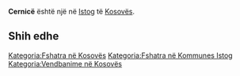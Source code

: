 {{Fshat në 
 | Emri                = Cernicë
 | EmriAlt                = 
 | NAME_SHORT_FORM=      
 | NAME_GENERIC=      
 | NAME_SORT_NAME_RO=      CERNICE
 | FULL_NAME_RO = Cernicë
 | FULL_NAME_ND_RO=Cernice
 | SORT_NAME_RG=CERNICE
 | FULL_NAME_RG=Cernicë
 | FULL_NAME_ND_RG=Cernice
 | SRP_NAME_SHORT_FORM=      
 | SRP_NAME_GENERIC=      
 | SRP_NAME_SORT_NAME_RO=      
 | SRP_FULL_NAME_RO = 
 | SRP_FULL_NAME_ND_RO=
 | SRP_SORT_NAME_RG=
 | SRP_FULL_NAME_RG=
 | SRP_FULL_NAME_ND_RG=
 | Emri (Rasa dhanore) = 
 | Figura              = 
 | Shteti              = Kosovo
 | Komuna              = Istog
 | Kodi postar         = 
 | Sipërfaqja          = 

 | Popullsia           = 

 | Regj. i popullsisë  = 
 | Dend. e popullsisë  = 
 | Faqja zyrtare       = 
 <!--- Koordinatat ----> 
 | Gjerësia            = 42.425556
 | Gjatësia            = 21.419722
 | Lartësia            = 
}}
'''Cernicë''' është një [[]] në [[Istog]] të [[Kosovës]].

<!-- == Gjeografia == -->
<!-- == Historia == -->
<!-- == Demografia == -->
== Shih edhe ==
{{Komuna Istog}}
{{Kosovo-Administrata-Cung}}

[[Kategoria:Fshatra në Kosovës]]
[[Kategoria:Fshatra në Kommunes Istog]]
[[Kategoria:Vendbanime në Kosovës]]